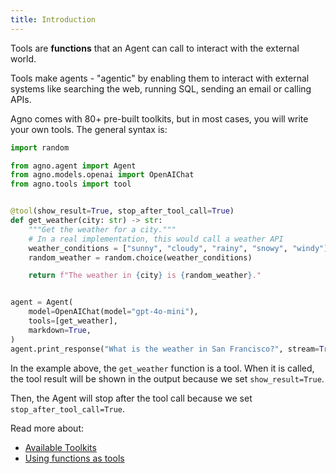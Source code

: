 ```yaml
---
title: Introduction
---
```


Tools are **functions** that an Agent can call to interact with the external world.

Tools make agents - "agentic" by enabling them to interact with external systems like searching the web, running SQL, sending an email or calling APIs.

Agno comes with 80+ pre-built toolkits, but in most cases, you will write your own tools. The general syntax is:

```python
import random

from agno.agent import Agent
from agno.models.openai import OpenAIChat
from agno.tools import tool


@tool(show_result=True, stop_after_tool_call=True)
def get_weather(city: str) -> str:
    """Get the weather for a city."""
    # In a real implementation, this would call a weather API
    weather_conditions = ["sunny", "cloudy", "rainy", "snowy", "windy"]
    random_weather = random.choice(weather_conditions)

    return f"The weather in {city} is {random_weather}."


agent = Agent(
    model=OpenAIChat(model="gpt-4o-mini"),
    tools=[get_weather],
    markdown=True,
)
agent.print_response("What is the weather in San Francisco?", stream=True)
```

<Tip>

In the example above, the `get_weather` function is a tool. When it is called, the tool result will be shown in the output because we set `show_result=True`.

Then, the Agent will stop after the tool call because we set `stop_after_tool_call=True`.

</Tip>


Read more about:
- [Available Toolkits](/tools/toolkits)
- [Using functions as tools](/tools/functions)
